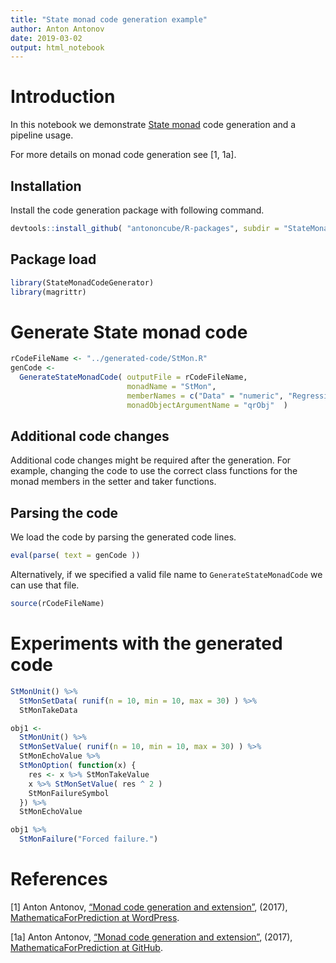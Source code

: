 ```yaml
---
title: "State monad code generation example"
author: Anton Antonov
date: 2019-03-02
output: html_notebook
---
```


# Introduction

In this notebook we demonstrate 
[State monad](https://en.wikipedia.org/wiki/Monad_(functional_programming)#State_monads) 
code generation and a pipeline usage.

For more details on monad code generation see [1, 1a].


## Installation

Install the code generation package with following command.

```r
devtools::install_github( "antononcube/R-packages", subdir = "StateMonadCodeGenerator")
```

## Package load

```r
library(StateMonadCodeGenerator)
library(magrittr)
```

# Generate State monad code

```r
rCodeFileName <- "../generated-code/StMon.R"
genCode <- 
  GenerateStateMonadCode( outputFile = rCodeFileName, 
                          monadName = "StMon", 
                          memberNames = c("Data" = "numeric", "RegressionFunctions" = "list", "Outliers" = "list" ), 
                          monadObjectArgumentName = "qrObj"  )
```

## Additional code changes

Additional code changes might be required after the generation.
For example, changing the code to use the correct class functions for the monad members
in the setter and taker functions.

## Parsing the code

We load the code by parsing the generated code lines.

```r
eval(parse( text = genCode ))
```

Alternatively, if we specified a valid file name to `GenerateStateMonadCode`
we can use that file.

```r
source(rCodeFileName)
```

# Experiments with the generated code

```r
StMonUnit() %>% 
  StMonSetData( runif(n = 10, min = 10, max = 30) ) %>% 
  StMonTakeData
```

```r
obj1 <-
  StMonUnit() %>% 
  StMonSetValue( runif(n = 10, min = 10, max = 30) ) %>% 
  StMonEchoValue %>% 
  StMonOption( function(x) {
    res <- x %>% StMonTakeValue
    x %>% StMonSetValue( res ^ 2 )
    StMonFailureSymbol
  }) %>% 
  StMonEchoValue
```

```r
obj1 %>% 
  StMonFailure("Forced failure.")
```


# References

[1] Anton Antonov, 
["Monad code generation and extension"](https://mathematicaforprediction.wordpress.com/2017/06/23/monad-code-generation-and-extension/),
(2017),
[MathematicaForPrediction at WordPress](https://mathematicaforprediction.wordpress.com).

[1a] Anton Antonov, 
["Monad code generation and extension"](https://github.com/antononcube/MathematicaForPrediction/blob/master/MarkdownDocuments/Monad-code-generation-and-extension.md),
(2017),
[MathematicaForPrediction at GitHub](https://github.com/antononcube/MathematicaForPrediction).
